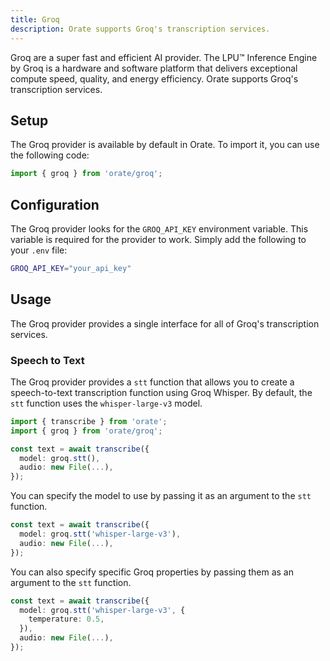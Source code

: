 ```yaml
---
title: Groq
description: Orate supports Groq's transcription services.
---
```



Groq are a super fast and efficient AI provider. The LPU™ Inference Engine by Groq is a hardware and software platform that delivers exceptional compute speed, quality, and energy efficiency. Orate supports Groq's transcription services.

## Setup

The Groq provider is available by default in Orate. To import it, you can use the following code:

```ts
import { groq } from 'orate/groq';
```

## Configuration

The Groq provider looks for the `GROQ_API_KEY` environment variable. This variable is required for the provider to work. Simply add the following to your `.env` file:

```bash
GROQ_API_KEY="your_api_key"
```

## Usage

The Groq provider provides a single interface for all of Groq's transcription services.

### Speech to Text

The Groq provider provides a `stt` function that allows you to create a speech-to-text transcription function using Groq Whisper. By default, the `stt` function uses the `whisper-large-v3` model.

```ts
import { transcribe } from 'orate';
import { groq } from 'orate/groq';

const text = await transcribe({
  model: groq.stt(),
  audio: new File(...),
});
```

You can specify the model to use by passing it as an argument to the `stt` function.

```ts
const text = await transcribe({
  model: groq.stt('whisper-large-v3'),
  audio: new File(...),
});
```

You can also specify specific Groq properties by passing them as an argument to the `stt` function.

```ts
const text = await transcribe({
  model: groq.stt('whisper-large-v3', {
    temperature: 0.5,
  }),
  audio: new File(...),
});
```
